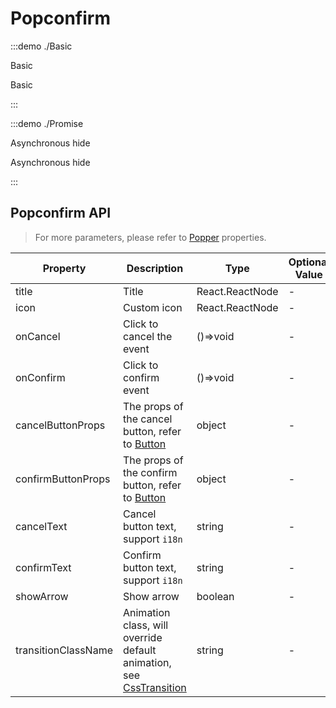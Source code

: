 # Popconfirm

:::demo ./Basic

Basic

Basic

:::

:::demo ./Promise

Asynchronous hide

Asynchronous hide

:::

## Popconfirm API

> For more parameters, please refer to [Popper](/components/Popper) properties.

| Property | Description | Type | Optional Value | Default | Require |
| --- | --- | --- | --- | --- | --- |
| title | Title | React.ReactNode | - | - | true |
| icon | Custom icon | React.ReactNode | - | - | false |
| onCancel | Click to cancel the event | ()=>void | - | - | false |
| onConfirm | Click to confirm event | ()=>void | - | - | false |
| cancelButtonProps | The props of the cancel button, refer to [Button](/components/Button) | object | - | - | false |
| confirmButtonProps | The props of the confirm button, refer to [Button](/components/Button) | object | - | - | false |
| cancelText | Cancel button text, support `i18n` | string | - | 取消 | false |
| confirmText | Confirm button text, support `i18n` | string | - | 确认 | false |
| showArrow | Show arrow | boolean | - | - | false |
| transitionClassName | Animation class, will override default animation, see [CssTransition](/components/CssTransition) | string | - | 'xl-popconfirm' | false |
